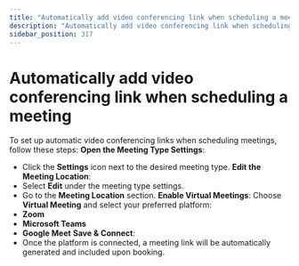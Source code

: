 ```yaml
---
title: "Automatically add video conferencing link when scheduling a meeting"
description: "Automatically add video conferencing link when scheduling a meeting"
sidebar_position: 317
---
```


# Automatically add video conferencing link when scheduling a meeting

To set up automatic video conferencing links when scheduling meetings, follow these steps:
**Open the Meeting Type Settings**:
- Click the **Settings** icon next to the desired meeting type.
**Edit the Meeting Location**:
- Select **Edit** under the meeting type settings.
- Go to the **Meeting Location** section.
**Enable Virtual Meetings**:
Choose **Virtual Meeting** and select your preferred platform:
- **Zoom**
- **Microsoft Teams**
- **Google Meet**
**Save &amp; Connect**:
- Once the platform is connected, a meeting link will be automatically generated and included upon booking.
